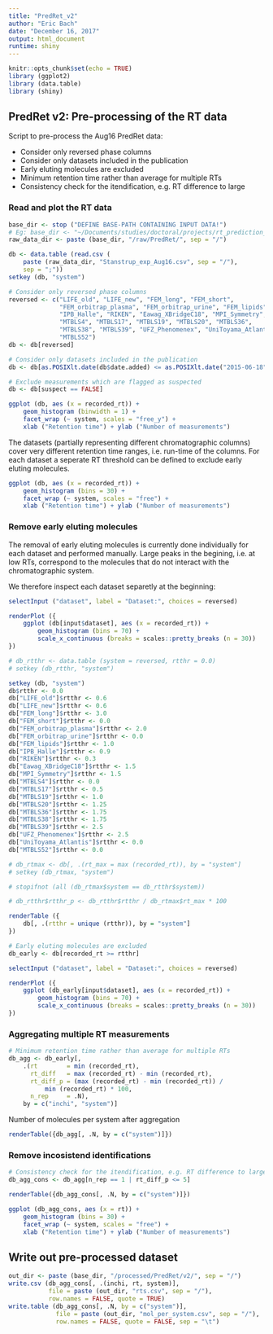 ```yaml
---
title: "PredRet_v2"
author: "Eric Bach"
date: "December 16, 2017"
output: html_document
runtime: shiny
---
```


```r
knitr::opts_chunk$set(echo = TRUE)
library (ggplot2)
library (data.table)
library (shiny)
```

## PredRet v2: Pre-processing of the RT data

Script to pre-process the Aug16 PredRet data:

* Consider only reversed phase columns
* Consider only datasets included in the publication
* Early eluting molecules are excluded
* Minimum retention time rather than average for multiple RTs
* Consistency check for the itendification, e.g. RT difference to large

### Read and plot the RT data
```r
base_dir <- stop ("DEFINE BASE-PATH CONTAINING INPUT DATA!") 
# Eg: base_dir <- "~/Documents/studies/doctoral/projects/rt_prediction_ranksvm/data"
raw_data_dir <- paste (base_dir, "/raw/PredRet/", sep = "/")

db <- data.table (read.csv (
    paste (raw_data_dir, "Stanstrup_exp_Aug16.csv", sep = "/"),
    sep = ";"))
setkey (db, "system")

# Consider only reversed phase columns
reversed <- c("LIFE_old", "LIFE_new", "FEM_long", "FEM_short",
              "FEM_orbitrap_plasma", "FEM_orbitrap_urine", "FEM_lipids",
              "IPB_Halle", "RIKEN", "Eawag_XBridgeC18", "MPI_Symmetry",
              "MTBLS4", "MTBLS17", "MTBLS19", "MTBLS20", "MTBLS36",
              "MTBLS38", "MTBLS39", "UFZ_Phenomenex", "UniToyama_Atlantis",
              "MTBLS52")
db <- db[reversed]

# Consider only datasets included in the publication
db <- db[as.POSIXlt.date(db$date.added) <= as.POSIXlt.date("2015-06-18"), ]

# Exclude measurements which are flagged as suspected
db <- db[suspect == FALSE]
```

```r
ggplot (db, aes (x = recorded_rt)) + 
    geom_histogram (binwidth = 1) + 
    facet_wrap (~ system, scales = "free_y") +
    xlab ("Retention time") + ylab ("Number of measurements")
```
The datasets (partially representing different chromatographic columns) cover 
very different retention time ranges, i.e. run-time of the columns. For each 
dataset a seperate RT threshold can be defined to exclude early eluting molecules. 

```r
ggplot (db, aes (x = recorded_rt)) + 
    geom_histogram (bins = 30) + 
    facet_wrap (~ system, scales = "free") +
    xlab ("Retention time") + ylab ("Number of measurements")
```

### Remove early eluting molecules

The removal of early eluting molecules is currently done individually for each 
dataset and performed manually. Large peaks in the begining, i.e. at low RTs, 
correspond to the molecules that do not interact with the chromatographic system.

We therefore inspect each dataset separetly at the beginning:

```r
selectInput ("dataset", label = "Dataset:", choices = reversed)

renderPlot ({ 
    ggplot (db[input$dataset], aes (x = recorded_rt)) + 
        geom_histogram (bins = 70) +
        scale_x_continuous (breaks = scales::pretty_breaks (n = 30))
})
```

```r
# db_rtthr <- data.table (system = reversed, rtthr = 0.0)
# setkey (db_rtthr, "system")

setkey (db, "system")
db$rtthr <- 0.0
db["LIFE_old"]$rtthr <- 0.6
db["LIFE_new"]$rtthr <- 0.6
db["FEM_long"]$rtthr <- 3.0
db["FEM_short"]$rtthr <- 0.0
db["FEM_orbitrap_plasma"]$rtthr <- 2.0
db["FEM_orbitrap_urine"]$rtthr <- 0.0
db["FEM_lipids"]$rtthr <- 1.0
db["IPB_Halle"]$rtthr <- 0.9
db["RIKEN"]$rtthr <- 0.3
db["Eawag_XBridgeC18"]$rtthr <- 1.5
db["MPI_Symmetry"]$rtthr <- 1.5
db["MTBLS4"]$rtthr <- 0.0
db["MTBLS17"]$rtthr <- 0.5
db["MTBLS19"]$rtthr <- 1.0
db["MTBLS20"]$rtthr <- 1.25
db["MTBLS36"]$rtthr <- 1.75
db["MTBLS38"]$rtthr <- 1.75
db["MTBLS39"]$rtthr <- 2.5
db["UFZ_Phenomenex"]$rtthr <- 2.5
db["UniToyama_Atlantis"]$rtthr <- 0.0
db["MTBLS52"]$rtthr <- 0.0

# db_rtmax <- db[, .(rt_max = max (recorded_rt)), by = "system"]
# setkey (db_rtmax, "system")

# stopifnot (all (db_rtmax$system == db_rtthr$system))

# db_rtthr$rtthr_p <- db_rtthr$rtthr / db_rtmax$rt_max * 100

renderTable ({
    db[, .(rtthr = unique (rtthr)), by = "system"]
}) 
```

```r
# Early eluting molecules are excluded
db_early <- db[recorded_rt >= rtthr]
```

```r
selectInput ("dataset", label = "Dataset:", choices = reversed)

renderPlot ({ 
    ggplot (db_early[input$dataset], aes (x = recorded_rt)) + 
        geom_histogram (bins = 70) +
        scale_x_continuous (breaks = scales::pretty_breaks (n = 30))
})
```

### Aggregating multiple RT measurements

```r
# Minimum retention time rather than average for multiple RTs
db_agg <- db_early[, 
    .(rt        = min (recorded_rt), 
      rt_diff   = max (recorded_rt) - min (recorded_rt), 
      rt_diff_p = (max (recorded_rt) - min (recorded_rt)) / 
          min (recorded_rt) * 100,
      n_rep     = .N), 
    by = c("inchi", "system")]
```

Number of molecules per system after aggregation
```r
renderTable({db_agg[, .N, by = c("system")]})
```

### Remove incosistend identifications
```r
# Consistency check for the itendification, e.g. RT difference to large
db_agg_cons <- db_agg[n_rep == 1 | rt_diff_p <= 5]
```

```r
renderTable({db_agg_cons[, .N, by = c("system")]})
```

```r
ggplot (db_agg_cons, aes (x = rt)) + 
    geom_histogram (bins = 30) + 
    facet_wrap (~ system, scales = "free") +
    xlab ("Retention time") + ylab ("Number of measurements")
```

## Write out pre-processed dataset
```r
out_dir <- paste (base_dir, "/processed/PredRet/v2/", sep = "/")
write.csv (db_agg_cons[, .(inchi, rt, system)],
           file = paste (out_dir, "rts.csv", sep = "/"),
           row.names = FALSE, quote = TRUE)
write.table (db_agg_cons[, .N, by = c("system")],
             file = paste (out_dir, "mol_per_system.csv", sep = "/"),
             row.names = FALSE, quote = FALSE, sep = "\t")
```
